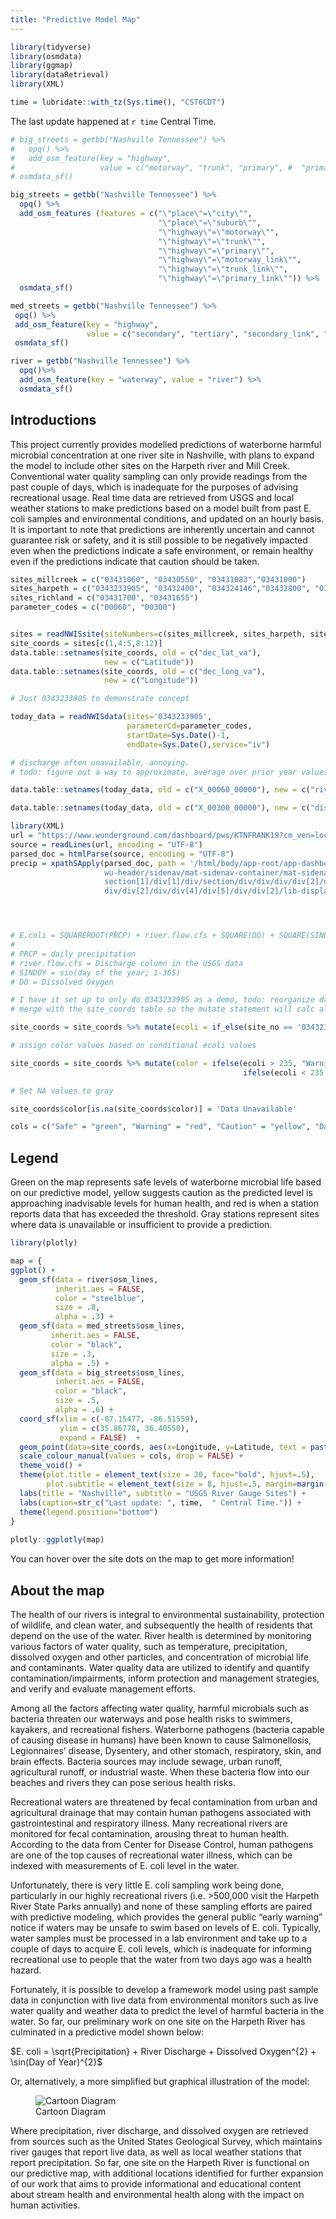 ```yaml
---
title: "Predictive Model Map"
---
```

``` r
library(tidyverse)
library(osmdata) 
library(ggmap)
library(dataRetrieval)
library(XML)
```


``` r

time = lubridate::with_tz(Sys.time(), "CST6CDT")

```

The last update happened at `r time` Central Time.

``` r

# big_streets = getbb("Nashville Tennessee") %>%
#   opq() %>%
#   add_osm_feature(key = "highway", 
#                   value = c("motorway", "trunk", "primary", #  "primary_link", "trunk_link")) %>%
# osmdata_sf()

big_streets = getbb("Nashville Tennessee") %>%
  opq() %>%
  add_osm_features (features = c("\"place\"=\"city\"",
                                 "\"place\"=\"suburb\"",
                                 "\"highway\"=\"motorway\"",
                                 "\"highway\"=\"trunk\"",
                                 "\"highway\"=\"primary\"",
                                 "\"highway\"=\"motorway_link\"",
                                 "\"highway\"=\"trunk_link\"",
                                 "\"highway\"=\"primary_link\"")) %>%
  osmdata_sf()

med_streets = getbb("Nashville Tennessee") %>%
 opq() %>%
 add_osm_feature(key = "highway", 
                 value = c("secondary", "tertiary", "secondary_link", "tertiary_link")) %>%
 osmdata_sf()

river = getbb("Nashville Tennessee") %>%
  opq()%>%
  add_osm_feature(key = "waterway", value = "river") %>%
  osmdata_sf()

```

## Introductions

This project currently provides modelled predictions of waterborne harmful microbial concentration at one river site in
Nashville, with plans to expand the model to include other sites on the Harpeth river and Mill Creek. Conventional water
quality sampling can only provide readings from the past couple of days, which is inadequate for the purposes of advising
recreational usage. Real time data are retrieved from USGS and local weather stations to make predictions based on a model
built from past E. coli samples and environmental conditions, and updated on an hourly basis. It is important to note that
predictions are inherently uncertain and cannot guarantee risk or safety, and it is still possible to be negatively impacted
even when the predictions indicate a safe environment, or remain healthy even if the predictions indicate that caution should
be taken.

``` r

sites_millcreek = c("03431060", "03430550", "03431083","03431000")
sites_harpeth = c("0343233905", "03432400", "034324146","03432800", "03434500", "03433500")
sites_richland = c("03431700", "03431655")
parameter_codes = c("00060", "00300")


sites = readNWISsite(siteNumbers=c(sites_millcreek, sites_harpeth, sites_richland))
site_coords = sites[c(1,4:5,8:12)]
data.table::setnames(site_coords, old = c("dec_lat_va"),
                     new = c("Latitude"))
data.table::setnames(site_coords, old = c("dec_long_va"),
                     new = c("Longitude"))

# Just 0343233905 to demonstrate concept

today_data = readNWISdata(sites='0343233905',
                          parameterCd=parameter_codes,
                          startDate=Sys.Date()-1,
                          endDate=Sys.Date(),service="iv")

# discharge often unavailable, annoying.
# todo: figure out a way to approximate, average over prior year values on the same day?

data.table::setnames(today_data, old = c("X_00060_00000"), new = c("river_flow_cfs"))

data.table::setnames(today_data, old = c("X_00300_00000"), new = c("dissolved_oxygen"))

library(XML)
url = "https://www.wunderground.com/dashboard/pws/KTNFRANK19?cm_ven=localwx_pwsdash"
source = readLines(url, encoding = "UTF-8")
parsed_doc = htmlParse(source, encoding = "UTF-8")
precip = xpathSApply(parsed_doc, path = '/html/body/app-root/app-dashboard/one-column-layout/
                     wu-header/sidenav/mat-sidenav-container/mat-sidenav-content/div/section/
                     section[1]/div[1]/div/section/div/div/div/div[2]/div/lib-tile-current-conditions/
                     div/div[2]/div/div[4]/div[5]/div/div[2]/lib-display-unit/span/span[1]', xmlValue)




# E.coli = SQUAREROOT(PRCP) + river.flow.cfs + SQUARE(DO) + SQUARE(SINDOY)
# 
# PRCP = daily precipitation
# river.flow.cfs = Discharge column in the USGS data
# SINDOY = sin(day of the year; 1-365)
# DO = Dissolved Oxygen

# I have it set up to only do 0343233905 as a demo, todo: reorganize data structure from data pulling and
# merge with the site_coords table so the mutate statement will calc all stations and leave no data as null

site_coords = site_coords %>% mutate(ecoli = if_else(site_no == '0343233905', sqrt(as.numeric(precip)) + tail(today_data$river_flow_cfs, n=1) + tail(today_data$dissolved_oxygen, n=1)^2 + sin(as.numeric(strftime(time, format = "%j")))^2, NULL))

# assign color values based on conditional ecoli values

site_coords = site_coords %>% mutate(color = ifelse(ecoli > 235, "Warning", 
                                                    ifelse(ecoli < 235 & ecoli > 200, "Caution", "Safe")))

# Set NA values to gray

site_coords$color[is.na(site_coords$color)] = 'Data Unavailable'

cols = c("Safe" = "green", "Warning" = "red", "Caution" = "yellow", "Data Unavailable" = "gray")

```

## Legend

Green on the map represents safe levels of waterborne microbial life based on our predictive model,
yellow suggests caution as the predicted level is approaching inadvisable levels for human health,
and red is when a station reports data that has exceeded the threshold. Gray stations represent
sites where data is unavailable or insufficient to provide a prediction.

``` r

library(plotly)

map = {
ggplot() +
  geom_sf(data = river$osm_lines,
          inherit.aes = FALSE,
          color = "steelblue",
          size = .8,
          alpha = .3) +
  geom_sf(data = med_streets$osm_lines,
         inherit.aes = FALSE,
         color = "black",
         size = .3,
         alpha = .5) +
  geom_sf(data = big_streets$osm_lines,
          inherit.aes = FALSE,
          color = "black",
          size = .5,
          alpha = .6) +
  coord_sf(xlim = c(-87.15477, -86.51559), 
           ylim = c(35.86778, 36.40550),
           expand = FALSE)  +
  geom_point(data=site_coords, aes(x=Longitude, y=Latitude, text = paste(station_nm, '\n', 'USGS Station', site_no), color = color), size = 2, alpha=.8, inherit.aes = F) +
  scale_colour_manual(values = cols, drop = FALSE) +
  theme_void() +
  theme(plot.title = element_text(size = 20, face="bold", hjust=.5),
        plot.subtitle = element_text(size = 8, hjust=.5, margin=margin(2, 0, 5, 0))) +
  labs(title = "Nashville", subtitle = "USGS River Gauge Sites") +
  labs(caption=str_c("Last update: ", time,  " Central Time.")) +
  theme(legend.position="bottom")
}
  
plotly::ggplotly(map)

```
You can hover over the site dots on the map to get more information!

## About the map

The health of our rivers is integral to environmental sustainability, protection of wildlife, 
and clean water, and subsequently the health of residents that depend on the use of the water.
River health is determined by monitoring various factors of water quality, such as
temperature, precipitation, dissolved oxygen and other particles, and concentration of microbial life and contaminants.
Water quality data are utilized to identify and quantify contamination/impairments, 
inform protection and management strategies, and verify and evaluate management efforts. 

Among all the factors affecting water quality, harmful microbials such as bacteria threaten our waterways 
and pose health risks to swimmers, kayakers, and recreational fishers. 
Waterborne pathogens (bacteria capable of causing disease in humans) have
been known to cause Salmonellosis, Legionnaires’ disease, Dysentery, and other stomach,
respiratory, skin, and brain effects. Bacteria sources may include sewage, urban runoff,
agricultural runoff, or industrial waste. When these bacteria flow into our beaches and rivers they
can pose serious health risks.

Recreational waters are threatened by fecal contamination from urban and agricultural drainage
that may contain human pathogens associated with gastrointestinal and respiratory illness. Many
recreational rivers are monitored for fecal contamination, arousing threat to human health.
According to the data from Center for Disease Control, human pathogens are one of the top
causes of recreational water illness, which can be indexed with measurements of E. coli level in the water.

Unfortunately, there is very little E. coli sampling work being done, particularly in our highly
recreational rivers (i.e. &gt;500,000 visit the Harpeth River State Parks annually) and none of these
sampling efforts are paired with predictive modeling, which provides the general public “early
warning” notice if waters may be unsafe to swim based on levels of E. coli. Typically, water samples
must be processed in a lab environment and take up to a couple of days to acquire E. coli levels,
which is inadequate for informing recreational use to people that the water from two days ago was a health hazard.

Fortunately, it is possible to develop a framework model using past sample data in conjunction with 
live data from environmental monitors such as live water quality and weather data to predict the level
of harmful bacteria in the water. So far, our preliminary work on one site on the Harpeth River
has culminated in a predictive model shown below:

$E. coli = \sqrt{Precipitation} + River Discharge + Dissolved Oxygen^{2} + \sin(Day of Year)^{2}$

Or, alternatively, a more simplified but graphical illustration of the model:

![Cartoon Diagram](formula_cartoon.png)

Where precipitation, river discharge, and dissolved oxygen are retrieved from sources such as
the United States Geological Survey, which maintains river gauges that report live data, as well
as local weather stations that report precipitation. So far, one site on the Harpeth River is functional
on our predictive map, with additional locations identified for further expansion of our work that
aims to provide informational and educational content about stream health and environmental health
along with the impact on human activities.







